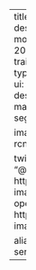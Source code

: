---
title: "Training Mask R-CNN Models with PyTorch"
description: "Learn how to train Mask R-CNN models on custom datasets with PyTorch." 
date: 2023-9-20
listing:
  contents: ../../posts/pytorch-train-mask-rcnn-tutorial/**/*.md
  sort: "date asc"
  type: default
  categories: false
  sort-ui: false
  filter-ui: false
  fields: [date, title, reading-time, description, categories]
categories: [pytorch, mask-rcnn, object-detection, instance-segmentation, tutorial]

image: ./preview-images/pytorch-train-mask-rcnn-series.png

twitter-card:
  creator: "@cdotjdotmills"
  site: "@cdotjdotmills"
  image: https://christianjmills.com/series/tutorials/preview-images/pytorch-train-mask-rcnn-series.png
open-graph:
  image: https://christianjmills.com/series/tutorials/preview-images/pytorch-train-mask-rcnn-series.png

aliases:
- /series/tutorials/icevision-mask-rcnn-series.html
---